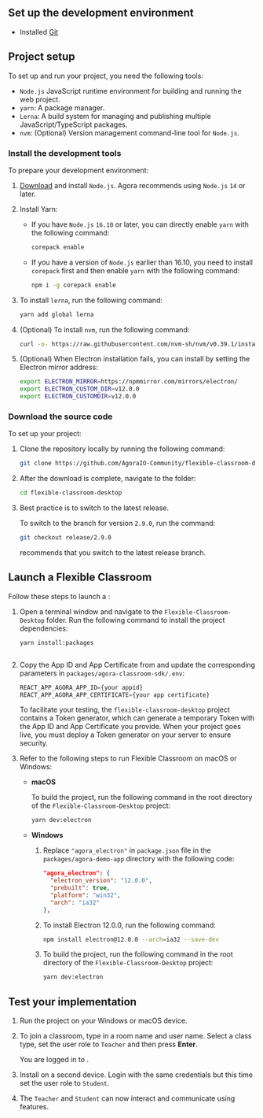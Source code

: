 <PlatformWrapper platform="electron">

## Set up the development environment

* Installed [Git](https://git-scm.com/downloads)

## Project setup
To set up and run your <Vg k="FC" /> project, you need the following tools:

* `Node.js` JavaScript runtime environment for building and running the web project.
* `yarn`: A package manager.
* `Lerna`: A build system for managing and publishing multiple JavaScript/TypeScript packages.
* `nvm`: (Optional) Version management command-line tool for `Node.js`.

### Install the development tools

To prepare your development environment:

1. [Download](https://nodejs.org/zh-cn/download/) and install `Node.js`. Agora recommends using `Node.js` `14` or later.

1. Install Yarn:

   - If you have `Node.js` `16.10` or later, you can directly enable `yarn` with the following command:

      ```bash
      corepack enable
      ```

   - If you have a version of `Node.js` earlier than 16.10, you need to install `corepack` first and then enable `yarn` with the following command:

      ```bash
      npm i -g corepack enable
      ```

1. To install `lerna`, run the following command:

   ```bash
   yarn add global lerna
   ```

1. (Optional) To install `nvm`, run the following command:

   ```bash
   curl -o- https://raw.githubusercontent.com/nvm-sh/nvm/v0.39.1/install.sh | bash
   ```

1. (Optional) When Electron installation fails, you can install by setting the Electron mirror address:

   ```bash
   export ELECTRON_MIRROR=https://npmmirror.com/mirrors/electron/
   export ELECTRON_CUSTOM_DIR=v12.0.0
   export ELECTRON_CUSTOMDIR=v12.0.0
   ```

### Download the source code

  To set up your <Vg k="FC" /> project:

1. Clone the repository locally by running the following command:

   ```bash
   git clone https://github.com/AgoraIO-Community/flexible-classroom-desktop.git
   ```

1. After the download is complete, navigate to the folder:

   ```bash
   cd flexible-classroom-desktop
   ```

1. Best practice is to switch to the latest release.

   To switch to the branch for version `2.9.0`, run the command:

   ```bash
   git checkout release/2.9.0
   ```

   <Vg k="COMPANY" /> recommends that you switch to the latest release branch.

## Launch a Flexible Classroom

Follow these steps to launch a <Vg k="FC" />:

1. Open a terminal window and navigate to the `Flexible-Classroom-Desktop` folder. Run the following command to install the project dependencies:

   ```bash
   yarn install:packages
   ```
   ```

1. Copy the App ID and App Certificate from <Vg k="CONSOLE" /> and update the corresponding parameters in `packages/agora-classroom-sdk/.env`:

   ```javascript
   REACT_APP_AGORA_APP_ID={your appid}
   REACT_APP_AGORA_APP_CERTIFICATE={your app certificate}
   ```

   To facilitate your testing, the `flexible-classroom-desktop` project contains a <Vg k="MESS" /> Token generator, which can generate a temporary <Vg k="MESS" /> Token with the App ID and App Certificate you provide. When your project goes live, you must deploy a <Vg k="MESS" /> Token generator on your server to ensure security.

1. Refer to the following steps to run Flexible Classroom on macOS or Windows:

   - **macOS**

       To build the project, run the following command in the root directory of the `Flexible-Classroom-Desktop` project:

       ```bash
       yarn dev:electron
       ```

   - **Windows**

      1. Replace `"agora_electron"` in `package.json` file in the `packages/agora-demo-app` directory with the following code:

          ```json
          "agora_electron": {
            "electron_version": "12.0.0",
            "prebuilt": true,
            "platform": "win32",
            "arch": "ia32"
          },
          ```

       1. To install Electron 12.0.0, run the following command:

          ```bash
          npm install electron@12.0.0 --arch=ia32 --save-dev
          ```

       1. To build the project, run the following command in the root directory of the `Flexible-Classroom-Desktop` project:

          ```bash
          yarn dev:electron
          ```

## Test your implementation

1. Run the project on your Windows or macOS device.

1. To join a classroom, type in a room name and user name. Select a class type, set the user role to `Teacher` and then press **Enter**.

   You are logged in to <Vg k="FC" />.

1. Install <Vg k="FC" /> on a second device. Login with the same credentials but this time set the user role to `Student`.

1. The `Teacher` and `Student` can now interact and communicate using <Vg k="FC" /> features.

</PlatformWrapper>

